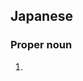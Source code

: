 ==Japanese==
{{ja-kanjitab|た|やま|yomi=k}}

===Proper noun===
{{ja-pos|proper|たやま}}

# {{surname|lang=ja|sort=たやま}}